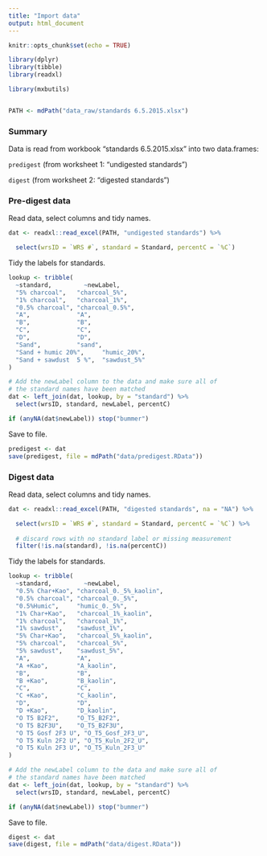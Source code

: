 ```yaml
---
title: "Import data"
output: html_document
---
```


```r
knitr::opts_chunk$set(echo = TRUE)

library(dplyr)
library(tibble)
library(readxl)

library(mxbutils)


PATH <- mdPath("data_raw/standards 6.5.2015.xlsx")

```

### Summary

Data is read from workbook "standards 6.5.2015.xlsx" into two data.frames:

`predigest` (from worksheet 1: "undigested standards")

`digest` (from worksheet 2: "digested standards")


### Pre-digest data

Read data, select columns and tidy names.

```r

dat <- readxl::read_excel(PATH, "undigested standards") %>%

  select(wrsID = `WRS #`, standard = Standard, percentC = `%C`)

```


Tidy the labels for standards.

```r

lookup <- tribble(
  ~standard,         ~newLabel,
  "5% charcoal",   "charcoal_5%",
  "1% charcoal",   "charcoal_1%",
  "0.5% charcoal", "charcoal_0.5%",
  "A",             "A",
  "B",             "B",
  "C",             "C",
  "D",             "D",
  "Sand",          "sand",
  "Sand + humic 20%",     "humic_20%",
  "Sand + sawdust  5 %",  "sawdust_5%"
)

# Add the newLabel column to the data and make sure all of
# the standard names have been matched
dat <- left_join(dat, lookup, by = "standard") %>%
  select(wrsID, standard, newLabel, percentC)

if (anyNA(dat$newLabel)) stop("bummer")

```


Save to file.

```r

predigest <- dat
save(predigest, file = mdPath("data/predigest.RData"))

```


### Digest data

Read data, select columns and tidy names.

```r

dat <- readxl::read_excel(PATH, "digested standards", na = "NA") %>%

  select(wrsID = `WRS #`, standard = Standard, percentC = `%C`) %>%
  
  # discard rows with no standard label or missing measurement
  filter(!is.na(standard), !is.na(percentC))

```


Tidy the labels for standards.

```r

lookup <- tribble(
  ~standard,         ~newLabel,
  "0.5% Char+Kao", "charcoal_0._5%_kaolin",
  "0.5% charcoal", "charcoal_0._5%",
  "0.5%Humic",     "humic_0._5%",
  "1% Char+Kao",   "charcoal_1%_kaolin",
  "1% charcoal",   "charcoal_1%",
  "1% sawdust",    "sawdust_1%",
  "5% Char+Kao",   "charcoal_5%_kaolin",
  "5% charcoal",   "charcoal_5%",
  "5% sawdust",    "sawdust_5%",
  "A",             "A",
  "A +Kao",        "A_kaolin",
  "B",             "B",
  "B +Kao",        "B_kaolin",
  "C",             "C",
  "C +Kao",        "C_kaolin",
  "D",             "D",
  "D +Kao",        "D_kaolin",
  "O T5 B2F2",     "O_T5_B2F2",
  "O T5 B2F3U",    "O_T5_B2F3U",
  "O T5 Gosf 2F3 U", "O_T5_Gosf_2F3_U",
  "O T5 Kuln 2F2 U", "O_T5_Kuln_2F2_U",
  "O T5 Kuln 2F3 U", "O_T5_Kuln_2F3_U"
)

# Add the newLabel column to the data and make sure all of
# the standard names have been matched
dat <- left_join(dat, lookup, by = "standard") %>%
  select(wrsID, standard, newLabel, percentC)

if (anyNA(dat$newLabel)) stop("bummer")

```


Save to file.

```r

digest <- dat
save(digest, file = mdPath("data/digest.RData"))

```
